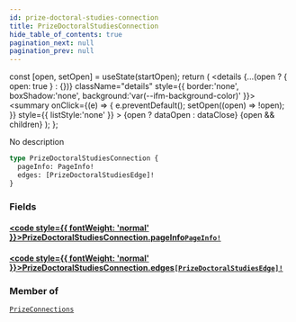 ```yaml
---
id: prize-doctoral-studies-connection
title: PrizeDoctoralStudiesConnection
hide_table_of_contents: true
pagination_next: null
pagination_prev: null
---
```







  const [open, setOpen] = useState(startOpen);
  return (
    <details {...(open ? { open: true } : {})} className="details" style={{ border:'none', boxShadow:'none', background:'var(--ifm-background-color)' }}>
      <summary
        onClick={(e) => {
          e.preventDefault();
          setOpen((open) => !open);
        }}
        style={{ listStyle:'none' }}
      >
      {open ? dataOpen : dataClose}
      </summary>
      {open && children}
    </details>
  );
};




No description


```graphql
type PrizeDoctoralStudiesConnection {
  pageInfo: PageInfo!
  edges: [PrizeDoctoralStudiesEdge]!
}
```




### Fields

#### [<code style={{ fontWeight: 'normal' }}>PrizeDoctoralStudiesConnection.<b>pageInfo</b></code>](#)<Bullet />[`PageInfo!`](/cris/objects/page-info) <Badge class="secondary" text="non-null"/> <Badge class="secondary" text="object"/>
> 
> 

#### [<code style={{ fontWeight: 'normal' }}>PrizeDoctoralStudiesConnection.<b>edges</b></code>](#)<Bullet />[`[PrizeDoctoralStudiesEdge]!`](/cris/objects/prize-doctoral-studies-edge) <Badge class="secondary" text="non-null"/> <Badge class="secondary" text="object"/>
> 
> 



### Member of

[`PrizeConnections`](/cris/objects/prize-connections)  <Badge class="secondary" text="object"/>

